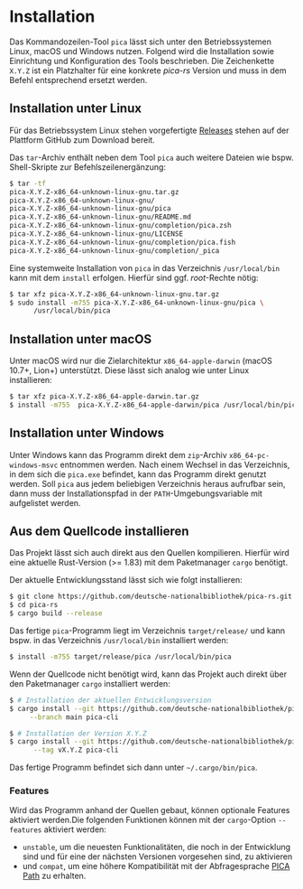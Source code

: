 # Installation {.unnumbered}

Das Kommandozeilen-Tool `pica` lässt sich unter den Betriebssystemen
Linux, macOS und Windows nutzen. Folgend wird die Installation sowie
Einrichtung und Konfiguration des Tools beschrieben. Die Zeichenkette
`X.Y.Z` ist ein Platzhalter für eine konkrete *pica-rs* Version und
muss in dem Befehl entsprechend ersetzt werden.

## Installation unter Linux

Für das Betriebssystem Linux stehen vorgefertigte [Releases] stehen auf der
Plattform GitHub zum Download bereit.

Das `tar`-Archiv enthält neben dem Tool `pica` auch weitere Dateien
wie bspw. Shell-Skripte zur Befehlszeilenergänzung:

```.bash
$ tar -tf
pica-X.Y.Z-x86_64-unknown-linux-gnu.tar.gz
pica-X.Y.Z-x86_64-unknown-linux-gnu/
pica-X.Y.Z-x86_64-unknown-linux-gnu/pica
pica-X.Y.Z-x86_64-unknown-linux-gnu/README.md
pica-X.Y.Z-x86_64-unknown-linux-gnu/completion/pica.zsh
pica-X.Y.Z-x86_64-unknown-linux-gnu/LICENSE
pica-X.Y.Z-x86_64-unknown-linux-gnu/completion/pica.fish
pica-X.Y.Z-x86_64-unknown-linux-gnu/completion/_pica
```

Eine systemweite Installation von `pica` in das Verzeichnis
`/usr/local/bin` kann mit dem `install` erfolgen. Hierfür sind
ggf. *root*-Rechte nötig:

```.bash
$ tar xfz pica-X.Y.Z-x86_64-unknown-linux-gnu.tar.gz
$ sudo install -m755 pica-X.Y.Z-x86_64-unknown-linux-gnu/pica \
      /usr/local/bin/pica
```

## Installation unter macOS

Unter macOS wird nur die Zielarchitektur `x86_64-apple-darwin` (macOS
10.7+, Lion+) unterstützt. Diese lässt sich analog wie unter Linux
installieren:

```.bash
$ tar xfz pica-X.Y.Z-x86_64-apple-darwin.tar.gz
$ install -m755  pica-X.Y.Z-x86_64-apple-darwin/pica /usr/local/bin/pica
```

## Installation unter Windows

Unter Windows kann das Programm direkt dem `zip`-Archiv `x86_64-pc-windows-msvc`
entnommen werden. Nach einem Wechsel in das Verzeichnis, in dem sich die
`pica.exe` befindet, kann das Programm direkt genutzt werden. Soll `pica`
aus jedem beliebigen Verzeichnis heraus aufrufbar sein, dann muss der
Installationspfad in der `PATH`-Umgebungsvariable mit aufgelistet werden.


## Aus dem Quellcode installieren

Das Projekt lässt sich auch direkt aus den Quellen kompilieren. Hierfür wird
eine aktuelle Rust-Version (>= 1.83) mit dem Paketmanager `cargo` benötigt.

Der aktuelle Entwicklungsstand lässt sich wie folgt installieren:

```.bash
$ git clone https://github.com/deutsche-nationalbibliothek/pica-rs.git
$ cd pica-rs
$ cargo build --release
```

Das fertige `pica`-Programm liegt im Verzeichnis `target/release/` und
kann bspw. in das Verzeichnis `/usr/local/bin` installiert werden:

```.bash
$ install -m755 target/release/pica /usr/local/bin/pica
```

Wenn der Quellcode nicht benötigt wird, kann das Projekt auch direkt
über den Paketmanager `cargo` installiert werden:

```.bash
$ # Installation der aktuellen Entwicklungsversion
$ cargo install --git https://github.com/deutsche-nationalbibliothek/pica-rs \
     --branch main pica-cli

$ # Installation der Version X.Y.Z
$ cargo install --git https://github.com/deutsche-nationalbibliothek/pica-rs \
      --tag vX.Y.Z pica-cli
```

Das fertige Programm befindet sich dann unter `~/.cargo/bin/pica`.

### Features

Wird das Programm anhand der Quellen gebaut, können optionale Features
aktiviert werden.Die folgenden Funktionen können mit der
`cargo`-Option `--features` aktiviert werden:

- `unstable`, um die neuesten Funktionalitäten, die noch in der
  Entwicklung sind und für eine der nächsten Versionen vorgesehen
  sind, zu aktivieren
- und `compat`, um eine höhere Kompatibilität mit der Abfragesprache
  [PICA Path] zu erhalten.
  
[Releases]: https://github.com/deutsche-nationalbibliothek/pica-rs/releases
[CentOS Linux]: https://www.centos.org
[Debian GNU/Linux]: https://www.debian.org
[Red Hat Linux]: https://www.redhat.com
[SUSE Linux]: https:://www.suse.com
[Ubuntu Linux]: https://ubuntu.com
[PICA Path]: https://format.gbv.de/query/picapath
